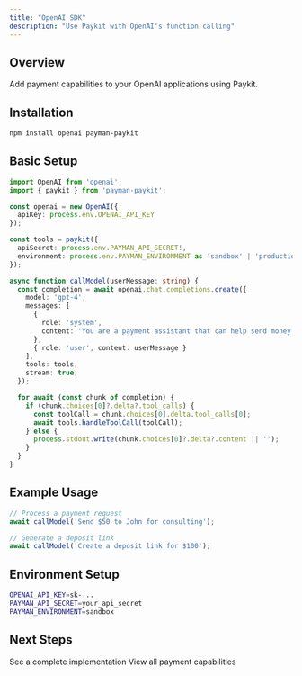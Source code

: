 ```yaml
---
title: "OpenAI SDK"
description: "Use Paykit with OpenAI's function calling"
---
```


## Overview

Add payment capabilities to your OpenAI applications using Paykit.

## Installation

```bash
npm install openai payman-paykit
```

## Basic Setup

```typescript
import OpenAI from 'openai';
import { paykit } from 'payman-paykit';

const openai = new OpenAI({
  apiKey: process.env.OPENAI_API_KEY
});

const tools = paykit({
  apiSecret: process.env.PAYMAN_API_SECRET!,
  environment: process.env.PAYMAN_ENVIRONMENT as 'sandbox' | 'production'
});

async function callModel(userMessage: string) {
  const completion = await openai.chat.completions.create({
    model: 'gpt-4',
    messages: [
      {
        role: 'system',
        content: 'You are a payment assistant that can help send money and manage financial transactions.'
      },
      { role: 'user', content: userMessage }
    ],
    tools: tools,
    stream: true,
  });

  for await (const chunk of completion) {
    if (chunk.choices[0]?.delta?.tool_calls) {
      const toolCall = chunk.choices[0].delta.tool_calls[0];
      await tools.handleToolCall(toolCall);
    } else {
      process.stdout.write(chunk.choices[0]?.delta?.content || '');
    }
  }
}
```

## Example Usage

```typescript
// Process a payment request
await callModel('Send $50 to John for consulting');

// Generate a deposit link
await callModel('Create a deposit link for $100');
```

## Environment Setup

```bash
OPENAI_API_KEY=sk-...
PAYMAN_API_SECRET=your_api_secret
PAYMAN_ENVIRONMENT=sandbox
```

## Next Steps

<CardGroup>
  <Card
    title="Example App"
    icon="rocket"
    href="https://github.com/PaymanAI/payman-ai-sdk-qs"
  >
    See a complete implementation
  </Card>
  <Card
    title="Available Tools"
    icon="wrench"
    href="/main/toolkit"
  >
    View all payment capabilities
  </Card>
</CardGroup> 